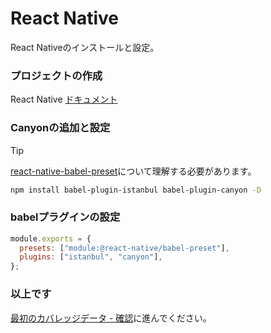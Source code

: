 # React Native


React Nativeのインストールと設定。

<Steps>

  ### プロジェクトの作成

  React Native [ドキュメント](https://reactnative.dev/)

  ### Canyonの追加と設定

  > [!TIP]
  >
  > [react-native-babel-preset](https://reactnative.dev/docs/javascript-environment#javascript-syntax-transformers)について理解する必要があります。


  ```sh npm2yarn copy
  npm install babel-plugin-istanbul babel-plugin-canyon -D
  ```

  ### babelプラグインの設定

  ```js filename="babel.config.js" {3} copy
  module.exports = {
    presets: ["module:@react-native/babel-preset"],
    plugins: ["istanbul", "canyon"],
  };
  ```

  ### 以上です
  [最初のカバレッジデータ - 確認](/documentation/getting-started/first-coverage#%E6%A3%80%E6%9F%A5)に進んでください。
</Steps>


